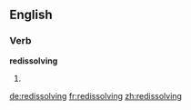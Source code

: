 ==English==

===Verb===
'''redissolving'''

# {{third-person singular of|redissolve}}

[[de:redissolving]]
[[fr:redissolving]]
[[zh:redissolving]]